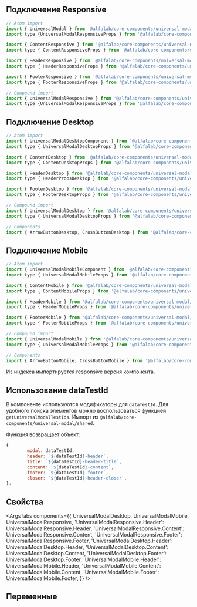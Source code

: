 
## Подключение Responsive

```jsx
// Atom import
import { UniversalModal } from '@alfalab/core-components/universal-modal';
import type {UniversalModalResponsiveProps } from '@alfalab/core-components/universal-modal';

import { ContentResponsive } from '@alfalab/core-components/universal-modal';
import type { ContentResponsiveProps } from '@alfalab/core-components/universal-modal';

import { HeaderResponsive } from '@alfalab/core-components/universal-modal';
import type { HeaderResponsiveProps } from '@alfalab/core-components/universal-modal';

import { FooterResponsive } from '@alfalab/core-components/universal-modal';
import type { FooterResponsiveProps } from '@alfalab/core-components/universal-modal';

// Compound import
import { UniversalModalResponsive } from '@alfalab/core-components/universal-modal';
import type {UniversalModalResponsiveProps } from '@alfalab/core-components/universal-modal';
```

## Подключение Desktop

```jsx
// Atom import
import { UniversalModalDesktopComponent } from '@alfalab/core-components/universal-modal/desktop';
import type { UniversalModalDesktopProps } from '@alfalab/core-components/universal-modal/desktop';

import { ContentDesktop } from '@alfalab/core-components/universal-modal/desktop';
import type { ContentDesktopProps } from '@alfalab/core-components/universal-modal/desktop';

import { HeaderDesktop } from '@alfalab/core-components/universal-modal/desktop';
import type { HeaderPropsDesktop } from '@alfalab/core-components/universal-modal/desktop';

import { FooterDesktop } from '@alfalab/core-components/universal-modal/desktop';
import type { FooterDesktopProps } from '@alfalab/core-components/universal-modal/desktop';

// Compound import
import { UniversalModalDesktop } from '@alfalab/core-components/universal-modal/desktop';
import type { UniversalModalDesktopProps } from '@alfalab/core-components/universal-modal/desktop';

// Components
import { ArrowButtonDesktop, CrossButtonDesktop } from '@alfalab/core-components/universal-modal/desktop';
```

## Подключение Mobile

```jsx
// Atom import
import { UniversalModalMobileComponent } from '@alfalab/core-components/universal-modal/mobile';
import type { UniversalModalMobileProps } from '@alfalab/core-components/universal-modal/mobile';

import { ContentMobile } from '@alfalab/core-components/universal-modal/mobile';
import type { ContentMobileProps } from '@alfalab/core-components/universal-modal/mobile';

import { HeaderMobile } from '@alfalab/core-components/universal-modal/mobile';
import type { HeaderMobileProps } from '@alfalab/core-components/universal-modal/mobile';

import { FooterMobile } from '@alfalab/core-components/universal-modal/mobile';
import type { FooterMobileProps } from '@alfalab/core-components/universal-modal/mobile';

// Compound import
import { UniversalModalMobile } from '@alfalab/core-components/universal-modal/mobile';
import type { UniversalModalMobileProps } from '@alfalab/core-components/universal-modal/mobile';

// Components
import { ArrowButtonMobile, CrossButtonMobile } from '@alfalab/core-components/universal-modal/mobile';
```

Из индекса импортируется responsive версия компонента.

## Использование dataTestId

В компоненте используются модификаторы для `dataTestId`.
Для удобного поиска элементов можно воспользоваться функцией `getUniversalModalTestIds`.
Импорт из `@alfalab/core-components/universal-modal/shared`.

Функция возвращает объект:

```jsx
{
        modal: dataTestId,
        header: `${dataTestId}-header`,
        title: `${dataTestId}-header-title`,
        content: `${dataTestId}-content`,
        footer: `${dataTestId}-footer`,
        closer: `${dataTestId}-header-closer`,
};
```

## Свойства

<ArgsTabs
    components={{
        UniversalModalDesktop,
        UniversalModalMobile,
        UniversalModalResponsive,
        'UniversalModalResponsive.Header': UniversalModalResponsive.Header,
        'UniversalModalResponsive.Content': UniversalModalResponsive.Content,
        'UniversalModalResponsive.Footer': UniversalModalResponsive.Footer,
        'UniversalModalDesktop.Header': UniversalModalDesktop.Header,
        'UniversalModalDesktop.Content': UniversalModalDesktop.Content,
        'UniversalModalDesktop.Footer': UniversalModalDesktop.Footer,
        'UniversalModalMobile.Header': UniversalModalMobile.Header,
        'UniversalModalMobile.Content': UniversalModalMobile.Content,
        'UniversalModalMobile.Footer': UniversalModalMobile.Footer,
    }}
/>

## Переменные

<CssVars css={vars} />
